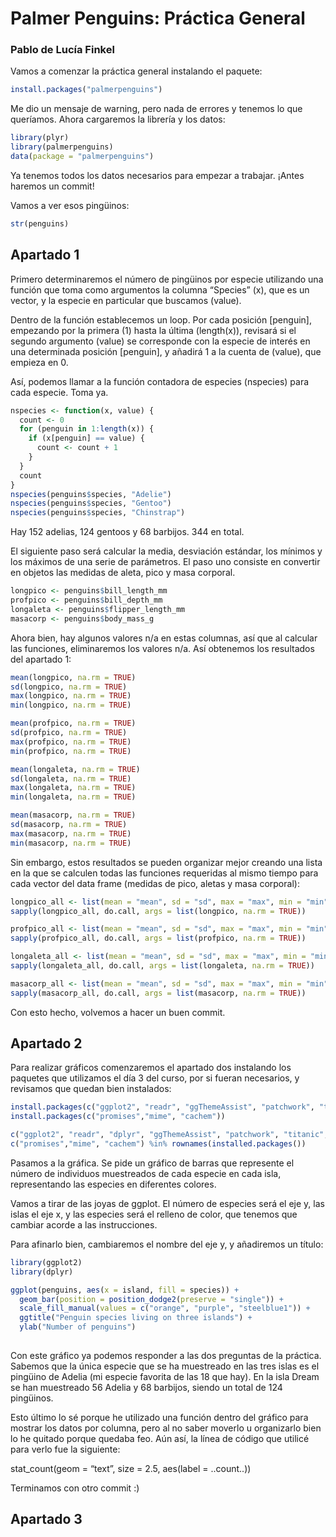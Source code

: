 # Palmer Penguins: Práctica General

### Pablo de Lucía Finkel

Vamos a comenzar la práctica general instalando el paquete:

```r
install.packages("palmerpenguins")
```

Me dio un mensaje de warning, pero nada de errores y tenemos lo que queríamos. Ahora cargaremos la librería y los datos:

```r
library(plyr)
library(palmerpenguins)
data(package = "palmerpenguins")
```

Ya tenemos todos los datos necesarios para empezar a trabajar. ¡Antes haremos un commit!

Vamos a ver esos pingüinos:

```r
str(penguins)
```

## Apartado 1

Primero determinaremos el número de pingüinos por especie utilizando una función que toma como argumentos la columna "Species" (x), que es un vector, y la especie en particular que buscamos (value).

Dentro de la función establecemos un loop. Por cada posición \[penguin\], empezando por la primera (1) hasta la última (length(x)), revisará si el segundo argumento (value) se corresponde con la especie de interés en una determinada posición \[penguin\], y añadirá 1 a la cuenta de (value), que empieza en 0.

Así, podemos llamar a la función contadora de especies (nspecies) para cada especie. Toma ya.

```r
nspecies <- function(x, value) {
  count <- 0
  for (penguin in 1:length(x)) {
    if (x[penguin] == value) {
      count <- count + 1
    } 
  }
  count
}
nspecies(penguins$species, "Adelie")
nspecies(penguins$species, "Gentoo")
nspecies(penguins$species, "Chinstrap")
```

Hay 152 adelias, 124 gentoos y 68 barbijos. 344 en total.

El siguiente paso será calcular la media, desviación estándar, los mínimos y los máximos de una serie de parámetros. El paso uno consiste en convertir en objetos las medidas de aleta, pico y masa corporal.

```r
longpico <- penguins$bill_length_mm
profpico <- penguins$bill_depth_mm
longaleta <- penguins$flipper_length_mm
masacorp <- penguins$body_mass_g
```

Ahora bien, hay algunos valores n/a en estas columnas, así que al calcular las funciones, eliminaremos los valores n/a. Así obtenemos los resultados del apartado 1:

```r
mean(longpico, na.rm = TRUE)
sd(longpico, na.rm = TRUE)
max(longpico, na.rm = TRUE)
min(longpico, na.rm = TRUE)

mean(profpico, na.rm = TRUE)
sd(profpico, na.rm = TRUE)
max(profpico, na.rm = TRUE)
min(profpico, na.rm = TRUE)

mean(longaleta, na.rm = TRUE)
sd(longaleta, na.rm = TRUE)
max(longaleta, na.rm = TRUE)
min(longaleta, na.rm = TRUE)

mean(masacorp, na.rm = TRUE)
sd(masacorp, na.rm = TRUE)
max(masacorp, na.rm = TRUE)
min(masacorp, na.rm = TRUE)

```

Sin embargo, estos resultados se pueden organizar mejor creando una lista en la que se calculen todas las funciones requeridas al mismo tiempo para cada vector del data frame (medidas de pico, aletas y masa corporal):

```r
longpico_all <- list(mean = "mean", sd = "sd", max = "max", min = "min")
sapply(longpico_all, do.call, args = list(longpico, na.rm = TRUE))

profpico_all <- list(mean = "mean", sd = "sd", max = "max", min = "min")
sapply(profpico_all, do.call, args = list(profpico, na.rm = TRUE))

longaleta_all <- list(mean = "mean", sd = "sd", max = "max", min = "min")
sapply(longaleta_all, do.call, args = list(longaleta, na.rm = TRUE))

masacorp_all <- list(mean = "mean", sd = "sd", max = "max", min = "min")
sapply(masacorp_all, do.call, args = list(masacorp, na.rm = TRUE))
```

Con esto hecho, volvemos a hacer un buen commit.

## Apartado 2

Para realizar gráficos comenzaremos el apartado dos instalando los paquetes que utilizamos el día 3 del curso, por si fueran necesarios, y revisamos que quedan bien instalados:

```r
install.packages(c("ggplot2", "readr", "ggThemeAssist", "patchwork", "titanic", "dplyr", "terra", "sf", "ggmap"))
install.packages(c("promises","mime", "cachem"))

c("ggplot2", "readr", "dplyr", "ggThemeAssist", "patchwork", "titanic", "easyclimate", "terra", "sf", "ggmap") %in% rownames(installed.packages())
c("promises","mime", "cachem") %in% rownames(installed.packages())
```

Pasamos a la gráfica. Se pide un gráfico de barras que represente el número de individuos muestreados de cada especie en cada isla, representando las especies en diferentes colores.

Vamos a tirar de las joyas de ggplot. El número de especies será el eje y, las islas el eje x, y las especies será el relleno de color, que tenemos que cambiar acorde a las instrucciones.

Para afinarlo bien, cambiaremos el nombre del eje y, y añadiremos un título:

```r
library(ggplot2)
library(dplyr)

ggplot(penguins, aes(x = island, fill = species)) +
  geom_bar(position = position_dodge2(preserve = "single")) +
  scale_fill_manual(values = c("orange", "purple", "steelblue1")) +
  ggtitle("Penguin species living on three islands") +
  ylab("Number of penguins")
  
```

Con este gráfico ya podemos responder a las dos preguntas de la práctica. Sabemos que la única especie que se ha muestreado en las tres islas es el pingüino de Adelia (mi especie favorita de las 18 que hay). En la isla Dream se han muestreado 56 Adelia y 68 barbijos, siendo un total de 124 pingüinos.

Esto último lo sé porque he utilizado una función dentro del gráfico para mostrar los datos por columna, pero al no saber moverlo u organizarlo bien lo he quitado porque quedaba feo. Aún así, la línea de código que utilicé para verlo fue la siguiente:

stat_count(geom = "text", size = 2.5, aes(label = ..count..))

Terminamos con otro commit :)

## Apartado 3
